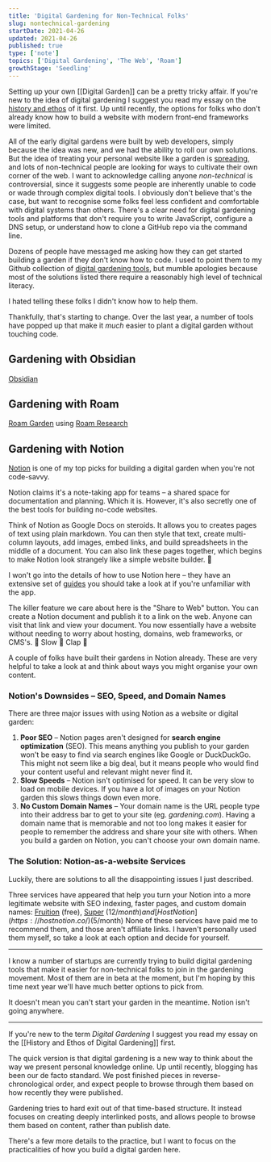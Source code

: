 ```yaml
---
title: 'Digital Gardening for Non-Technical Folks'
slug: nontechnical-gardening
startDate: 2021-04-26
updated: 2021-04-26
published: true
type: ['note']
topics: ['Digital Gardening', 'The Web', 'Roam']
growthStage: 'Seedling'
---
```


<IntroParagraph>

Setting up your own [[Digital Garden]] can be a pretty tricky affair. <Footnote idName={1}>If you're new to the idea of digital gardening I suggest you read my essay on the [history and ethos](/garden-history) of it first.</Footnote> Up until recently, the options for folks who don't already know how to build a website with modern front-end frameworks were limited. 

</IntroParagraph>

All of the early digital gardens were built by web developers, simply because the idea was new, and we had the ability to roll our own solutions. But the idea of treating your personal website like a  garden is [spreading](https://www.technologyreview.com/2020/09/03/1007716/digital-gardens-let-you-cultivate-your-own-little-bit-of-the-internet/), and lots of non-technical people are looking for ways to cultivate their own corner of the web. <Footnote idName={2}>I want to acknowledge calling anyone  _non-technical_ is controversial, since it suggests some people are inherently unable to code or wade through complex digital tools. I obviously don't believe that's the case, but want to recognise some folks feel less confident and comfortable with digital systems than others.</Footnote> There's a clear need for digital gardening tools and platforms that don't require you to write JavaScript, configure a DNS setup, or understand how to clone a GitHub repo via the command line.

Dozens of people have messaged me asking how they can get started building a garden if they don't know how to code. I used to point them to my Github collection of [digital gardening tools](https://github.com/MaggieAppleton/digital-gardeners), but mumble apologies because most of the solutions listed there require a reasonably high level of technical literacy.

I hated telling these folks I didn't know how to help them. 

Thankfully, that's starting to change. Over the last year, a number of tools have popped up that make it _much_ easier to plant a digital garden without touching code.

## Gardening with Obsidian

[Obsidian]() 

## Gardening with Roam

[Roam Garden](https://roam.garden/) using [Roam Research]()

## Gardening with Notion

[Notion](https://www.notion.so/) is one of my top picks for building a digital garden when you're not code-savvy.

Notion claims it's a note-taking app for teams – a shared space for documentation and planning. Which it is. However, it's also secretly one of the best tools for building no-code websites. 

<ImageFrame alt="The Notion homepage which presents itself as a notes app for teams" showalt width="900px" src="https://res.cloudinary.com/dxj9qr5gj/image/upload/v1619458405/maggieappleton.com/notes/notion-garden/Screenshot_-_2021-04-26_18.32.37_gqmsuc.png" />

Think of Notion as Google Docs on steroids. It allows you to creates pages of text using plain markdown. You can then style that text, create multi-column layouts, add images, embed links, and build spreadsheets in the middle of a document. You can also link these pages together, which begins to make Notion look strangely like a simple website builder. 🤔

I won't go into the details of how to use Notion here – they have an extensive set of [guides](https://www.notion.so/guides) you should take a look at if you're unfamiliar with the app.

The killer feature we care about here is the "Share to Web" button. You can create a Notion document and publish it to a link on the web. Anyone can visit that link and view your document. You now essentially have a website without needing to worry about hosting, domains, web frameworks, or CMS's. 👏 Slow 👏 Clap 👏

A couple of folks have built their gardens in Notion already. These are very helpful to take a look at and think about ways you might organise your own content.



### Notion's Downsides – SEO, Speed, and Domain Names

There are three major issues with using Notion as a website or digital garden:

1. **Poor SEO** – Notion pages aren't designed for __search engine optimization__ (SEO). This means anything you publish to your garden won't be easy to find via search engines like Google or DuckDuckGo. This might not seem like a big deal, but it means people who would find your content useful and relevant might never find it. 
2. **Slow Speeds** – Notion isn't optimised for speed. It can be very slow to load on mobile devices. If you have a lot of images on your Notion garden this slows things down even more.
3. **No Custom Domain Names** – Your domain name is the URL people type into their address bar to get to your site (eg. _gardening.com_). Having a domain name that is memorable and not too long makes it easier for people to remember the address and share your site with others. When you build a garden on Notion, you can't choose your own domain name.

### The Solution: Notion-as-a-website Services

Luckily, there are solutions to all the disappointing issues I just described. 

Three services have appeared that help you turn your Notion into a more legitimate website with SEO indexing, faster pages, and custom domain names: [Fruition](https://fruitionsite.com/) (free), [Super](https://super.so/) ($12/month) and [Host Notion](https://hostnotion.co/) ($5/month) <Footnote idName={3}>None of these services have paid me to recommend them, and those aren't affiliate links. I haven't personally used them myself, so take a look at each option and decide for yourself.</Footnote>

---

I know a number of startups are currently trying to build digital gardening tools that make it easier for non-technical folks to join in the gardening movement. Most of them are in beta at the moment, but I'm hoping by this time next year we'll have much better options to pick from.

It doesn't mean you can't start your garden in the meantime. Notion isn't going anywhere.


---

If you're new to the term _Digital Gardening_ I suggest you read my essay on the [[History and Ethos of Digital Gardening]] first.

The quick version is that digital gardening is a new way to think about the way we present personal knowledge online. Up until recently, blogging has been our de facto standard. We post finished pieces in reverse-chronological order, and expect people to browse through them based on how recently they were published.

Gardening tries to hard exit out of that time-based structure. It instead focuses on creating deeply interlinked posts, and allows people to browse them based on content, rather than publish date. 

There's a few more details to the practice, but I want to focus on the practicalities of how you build a digital garden here.


